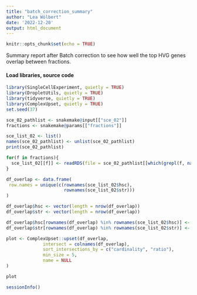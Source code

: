 ```yaml
---
title: "batch_correction_summary"
author: "Lea Wölbert"
date: '2022-12-20'
output: html_document
---
```


```r
knitr::opts_chunk$set(echo = TRUE)
```

Summary report after Batch correction to see how well the top HVG genes
overlap between fractions.

#### Load libraries, source code 

```r
library(SingleCellExperiment, quietly = TRUE) 
library(DropletUtils, quietly = TRUE) 
library(tidyverse, quietly = TRUE) 
library(ComplexUpset, quietly = TRUE)
set.seed(37)
```

```r

sce_02_pathlist <- snakemake@input[["sce_02"]]
fractions <- snakemake@params[["fractions"]]

sce_list_02 <- list()
names(sce_02_pathlist) <- unlist(sce_02_pathlist)
print(sce_02_pathlist)

for(f in fractions){
  sce_list_02[[f]] <- readRDS(file = sce_02_pathlist[[which(grepl(f, names(sce_02_pathlist)))]])
}

```

```r

df_overlap <- data.frame(
 row.names = unique(c(rownames(sce_list_02$hsc),
                      rownames(sce_list_02$str)))
)

df_overlap$hsc <- vector(length = nrow(df_overlap))
df_overlap$str <- vector(length = nrow(df_overlap))

df_overlap$hsc[rownames(df_overlap) %in% rownames(sce_list_02$hsc)] <- TRUE
df_overlap$str[rownames(df_overlap) %in% rownames(sce_list_02$str)] <- TRUE

plot <- ComplexUpset::upset(df_overlap, 
              intersect = colnames(df_overlap),
              sort_intersections_by = c("cardinality", "ratio"),
              min_size = 5,
              name = NULL
)

plot
```

```r
sessionInfo()
```

